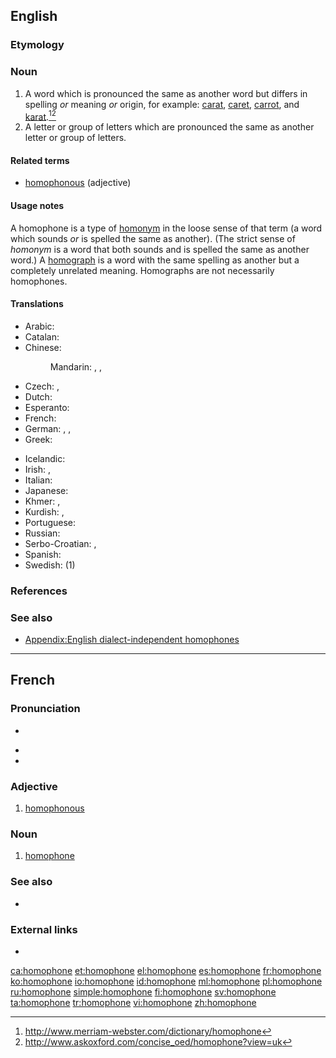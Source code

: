 ==English==
{{wikipedia}}

===Etymology===
{{confix|homo|phone|lang=en}}

===Noun===
{{en-noun}}

# A word which is pronounced the same as another word but differs in spelling ''or'' meaning ''or'' origin, for example: [[carat]], [[caret]], [[carrot]], and [[karat]].<ref>http://www.merriam-webster.com/dictionary/homophone</ref><ref>http://www.askoxford.com/concise_oed/homophone?view=uk</ref>
# A letter or group of letters which are pronounced the same as another letter or group of letters.

====Related terms====
* [[homophonous]] (adjective)

====Usage notes====
A homophone is a type of [[homonym]] in the loose sense of that term (a word which sounds ''or'' is spelled the same as another). (The strict sense of ''homonym'' is a word that both sounds and is spelled the same as another word.) A [[homograph]] is a word with the same spelling as another but a completely unrelated meaning. Homographs are not necessarily homophones.

====Translations====
{{trans-top|words with the same pronunciation}}
* Arabic: {{t|ar|لفظة متجانسة|f|tr=lafZa mutajānisa}}
* Catalan: {{t+|ca|homòfon}}
* Chinese:
*: Mandarin: {{t|cmn|同音詞|sc=Hani}}, {{t+|cmn|同音词|tr=tóngyīncí|sc=Hani}}, {{qualifier|of Chinese characters}} {{t+|cmn|同音字|tr=tóngyīnzì|sc=Hani}}
* Czech: {{t+|cs|homofon|m}}, {{t|cs|homofonum|n}}
* Dutch: {{t+|nl|homofoon|m}}
* Esperanto: {{t|eo|homofono}}
* French: {{t+|fr|homophone|m}}
* German: {{t|de|Gleichklang|m}}, {{t+|de|Homophon|n}}, {{t|de|Homofon|n}}
* Greek: {{t+|el|ομόφωνος|m}}
{{trans-mid}}
* Icelandic: {{t|is|samhljóma orð|n-p}}
* Irish: {{t|ga|homafón|m}}, {{t|ga|téarma comhfhuaimneach|m}}
* Italian: {{t|it|omofono|m}}
* Japanese: {{t|ja|同音語|tr=どうおんご, dōongo}}
* Khmer: {{t|km|សូរដូច|tr=soo dooc|sc=Khmr}}, {{t|km|កល្បសព្ទ|sc=Khmr|tr=kɑlpa’sap}}
* Kurdish: {{t+|ku|hevdeng}}, {{t+|ku|homofon}}
* Portuguese: {{t+|pt|homófono|m}}
* Russian: {{t+|ru|омофон|m|tr=omofón}}
* Serbo-Croatian: {{t+|sh|homofon|m}}, {{t+|sh|istozvučnica|f}}
* Spanish: {{t+|es|homófono|m}}
* Swedish: {{t+|sv|homofon|c}} (1)
{{trans-bottom}}

===References===
<references/>

===See also===
{{nyms|en}}
* [[Appendix:English dialect-independent homophones]]

----

==French==

===Pronunciation===
* {{fr-muteh}} {{IPA|/ɔmɔfɔn/|lang=fr}}
* {{rhymes|ɔn|lang=fr}}
* {{homophones|homophones|lang=fr}}

===Adjective===
{{fr-adj|mf}}

# [[homophonous]]

===Noun===
{{fr-noun|m}}

# [[#English|homophone]]

===See also===
* {{projectlink|wikipedia|Homophone|lang=fr}}

===External links===
* {{R:TLFi}}

[[ca:homophone]]
[[et:homophone]]
[[el:homophone]]
[[es:homophone]]
[[fr:homophone]]
[[ko:homophone]]
[[io:homophone]]
[[id:homophone]]
[[ml:homophone]]
[[pl:homophone]]
[[ru:homophone]]
[[simple:homophone]]
[[fi:homophone]]
[[sv:homophone]]
[[ta:homophone]]
[[tr:homophone]]
[[vi:homophone]]
[[zh:homophone]]